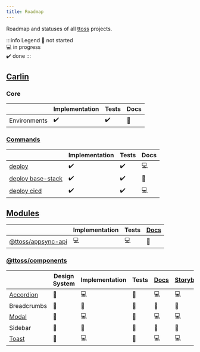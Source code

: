 ```yaml
---
title: Roadmap
---
```


Roadmap and statuses of all [ttoss](/) projects.

:::info Legend
📄 not started  
💻 in progress  
✔️ done
:::

## [Carlin](/docs/carlin)

### Core

|              | Implementation | Tests | Docs |
| ------------ | -------------- | ----- | ---- |
| Environments | ✔️             | ✔️    | 📄   |

### [Commands](/docs/carlin/commands)

|                                                              | Implementation | Tests | Docs |
| ------------------------------------------------------------ | -------------- | ----- | ---- |
| [deploy](/docs/carlin/commands/deploy)                       | ✔️             | ✔️    | 💻   |
| [deploy base-stack](/docs/carlin/commands/deploy-base-stack) | ✔️             | ✔️    | 📄   |
| [deploy cicd](/docs/carlin/commands/deploy-cicd)             | ✔️             | ✔️    | 💻   |

## [Modules](/docs/modules/)

|                                                          | Implementation | Tests | [Docs](/docs/modules/packages/components/) |
| -------------------------------------------------------- | -------------- | ----- | ------------------------------------------ |
| [@ttoss/appsync-api](/docs/modules/packages/appsync-api) | 💻             | 💻    | 📄                                         |

### [@ttoss/components](/docs/modules/packages/components/)

|                                                          | Design System | Implementation | Tests | [Docs](/docs/modules/packages/components/) | [Storybook](https://storybook.ttoss.dev/?path=/story/components) |
| -------------------------------------------------------- | ------------- | -------------- | ----- | ------------------------------------------ | ---------------------------------------------------------------- |
| [Accordion](/docs/modules/packages/components/accordion) | 📄            | 💻             | 📄    | 💻                                         | 💻                                                               |
| Breadcrumbs                                              | 📄            | 📄             | 📄    | 📄                                         | 📄                                                               |
| [Modal](/docs/modules/packages/components/modal)         | 📄            | 💻             | 📄    | 💻                                         | 💻                                                               |
| Sidebar                                                  | 📄            | 📄             | 📄    | 📄                                         | 📄                                                               |
| [Toast](/docs/modules/packages/components/toast)         | 📄            | 💻             | 📄    | 💻                                         | 💻                                                               |
